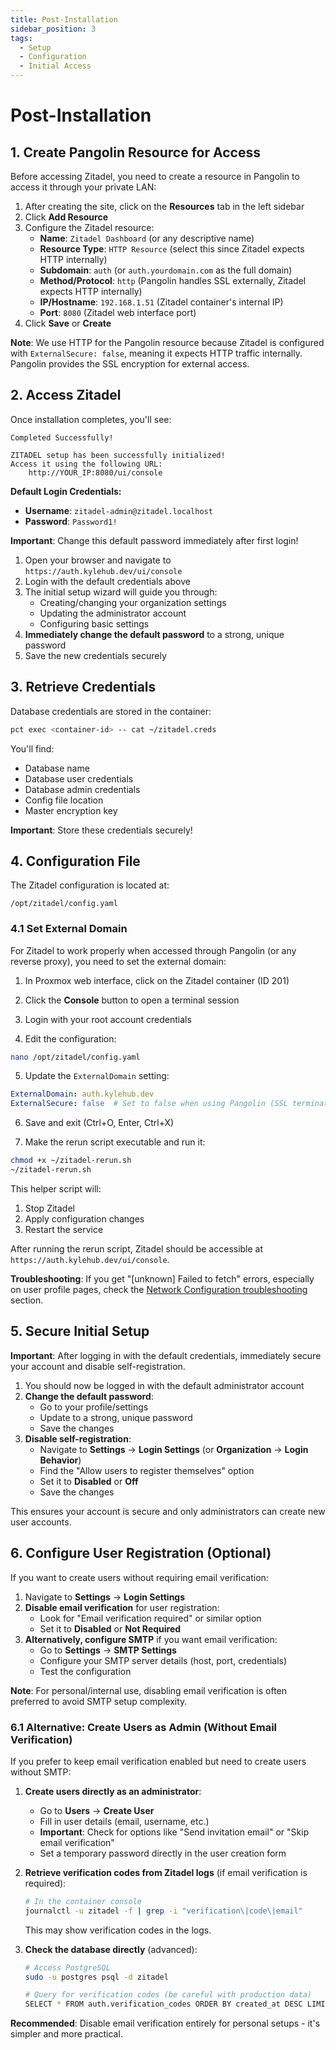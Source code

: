 ```yaml
---
title: Post-Installation
sidebar_position: 3
tags:
  - Setup
  - Configuration
  - Initial Access
---
```


# Post-Installation

## 1. Create Pangolin Resource for Access

Before accessing Zitadel, you need to create a resource in Pangolin to access it through your private LAN:

1. After creating the site, click on the **Resources** tab in the left sidebar
2. Click **Add Resource**
3. Configure the Zitadel resource:
   - **Name**: `Zitadel Dashboard` (or any descriptive name)
   - **Resource Type**: `HTTP Resource` (select this since Zitadel expects HTTP internally)
   - **Subdomain**: `auth` (or `auth.yourdomain.com` as the full domain)
   - **Method/Protocol**: `http` (Pangolin handles SSL externally, Zitadel expects HTTP internally)
   - **IP/Hostname**: `192.168.1.51` (Zitadel container's internal IP)
   - **Port**: `8080` (Zitadel web interface port)
4. Click **Save** or **Create**

**Note**: We use HTTP for the Pangolin resource because Zitadel is configured with `ExternalSecure: false`, meaning it expects HTTP traffic internally. Pangolin provides the SSL encryption for external access.

## 2. Access Zitadel

Once installation completes, you'll see:

```
Completed Successfully!

ZITADEL setup has been successfully initialized!
Access it using the following URL:
    http://YOUR_IP:8080/ui/console
```

**Default Login Credentials:**
- **Username**: `zitadel-admin@zitadel.localhost`
- **Password**: `Password1!`

**Important**: Change this default password immediately after first login!

1. Open your browser and navigate to `https://auth.kylehub.dev/ui/console`
2. Login with the default credentials above
3. The initial setup wizard will guide you through:
   - Creating/changing your organization settings
   - Updating the administrator account
   - Configuring basic settings
4. **Immediately change the default password** to a strong, unique password
5. Save the new credentials securely

## 3. Retrieve Credentials

Database credentials are stored in the container:

```bash
pct exec <container-id> -- cat ~/zitadel.creds
```

You'll find:
- Database name
- Database user credentials
- Database admin credentials
- Config file location
- Master encryption key

**Important**: Store these credentials securely!

## 4. Configuration File

The Zitadel configuration is located at:
```
/opt/zitadel/config.yaml
```

### 4.1 Set External Domain

For Zitadel to work properly when accessed through Pangolin (or any reverse proxy), you need to set the external domain:

1. In Proxmox web interface, click on the Zitadel container (ID 201)
2. Click the **Console** button to open a terminal session
3. Login with your root account credentials

4. Edit the configuration:
```bash
nano /opt/zitadel/config.yaml
```

5. Update the `ExternalDomain` setting:
```yaml
ExternalDomain: auth.kylehub.dev
ExternalSecure: false  # Set to false when using Pangolin (SSL termination handled by Pangolin)
```

6. Save and exit (Ctrl+O, Enter, Ctrl+X)

7. Make the rerun script executable and run it:
```bash
chmod +x ~/zitadel-rerun.sh
~/zitadel-rerun.sh
```

This helper script will:
1. Stop Zitadel
2. Apply configuration changes
3. Restart the service

After running the rerun script, Zitadel should be accessible at `https://auth.kylehub.dev/ui/console`.

**Troubleshooting**: If you get "[unknown] Failed to fetch" errors, especially on user profile pages, check the [Network Configuration troubleshooting](network-configuration.mdx#212-frontend-api-communication-issues) section.

## 5. Secure Initial Setup

**Important**: After logging in with the default credentials, immediately secure your account and disable self-registration.

1. You should now be logged in with the default administrator account
2. **Change the default password**:
   - Go to your profile/settings
   - Update to a strong, unique password
   - Save the changes
3. **Disable self-registration**:
   - Navigate to **Settings** → **Login Settings** (or **Organization** → **Login Behavior**)
   - Find the "Allow users to register themselves" option
   - Set it to **Disabled** or **Off**
   - Save the changes

This ensures your account is secure and only administrators can create new user accounts.

## 6. Configure User Registration (Optional)

If you want to create users without requiring email verification:

1. Navigate to **Settings** → **Login Settings**
2. **Disable email verification** for user registration:
   - Look for "Email verification required" or similar option
   - Set it to **Disabled** or **Not Required**
3. **Alternatively, configure SMTP** if you want email verification:
   - Go to **Settings** → **SMTP Settings**
   - Configure your SMTP server details (host, port, credentials)
   - Test the configuration

**Note**: For personal/internal use, disabling email verification is often preferred to avoid SMTP setup complexity.

### 6.1 Alternative: Create Users as Admin (Without Email Verification)

If you prefer to keep email verification enabled but need to create users without SMTP:

1. **Create users directly as an administrator**:
   - Go to **Users** → **Create User**
   - Fill in user details (email, username, etc.)
   - **Important**: Check for options like "Send invitation email" or "Skip email verification"
   - Set a temporary password directly in the user creation form

2. **Retrieve verification codes from Zitadel logs** (if email verification is required):
   ```bash
   # In the container console
   journalctl -u zitadel -f | grep -i "verification\|code\|email"
   ```
   This may show verification codes in the logs.

3. **Check the database directly** (advanced):
   ```bash
   # Access PostgreSQL
   sudo -u postgres psql -d zitadel
   
   # Query for verification codes (be careful with production data)
   SELECT * FROM auth.verification_codes ORDER BY created_at DESC LIMIT 5;
   ```

**Recommended**: Disable email verification entirely for personal setups - it's simpler and more practical.